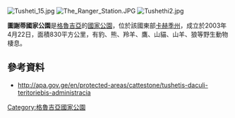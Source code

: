 [[Image:Tusheti_15.jpg|right]]
[[Image:The_Ranger_Station.JPG|right]]
[[Image:Tushethi2.jpg|right]]

{{coords|42|24|36|N|45|29|13|E|display=title}}

'''圖謝蒂國家公園'''是[[格魯吉亞|格魯吉亞]]的[[國家公園|國家公園]]，位於該國東部[[卡赫季州|卡赫季州]]，成立於2003年4月22日，面積830平方公里，有豹、熊、羚羊、鷹、山貓、山羊、狼等野生動物棲息。

==參考資料==
* http://apa.gov.ge/en/protected-areas/cattestone/tushetis-daculi-teritoriebis-administracia {{Wayback|url=http://apa.gov.ge/en/protected-areas/cattestone/tushetis-daculi-teritoriebis-administracia |date=20201115223444 }}

{{Georgia-geo-stub}}
[[Category:格魯吉亞國家公園|Category:格魯吉亞國家公園]]